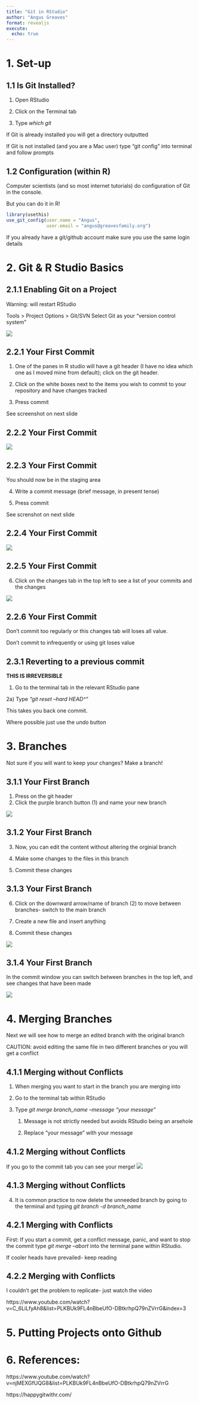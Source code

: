 ```yaml
---
title: "Git in RStudio"
author: "Angus Greaves"
format: revealjs
execute: 
  echo: true
---
```


# 1. Set-up

## 1.1 Is Git Installed?

1)  Open RStudio

2)  Click on the Terminal tab

3)  Type *which git*

If Git is already installed you will get a directory outputted

If Git is not installed (and you are a Mac user) type "git config" into terminal and follow prompts

## 1.2 Configuration (within R)

Computer scientists (and so most internet tutorials) do configuration of Git in the console.

But you can do it in R!

```r
library(usethis)
use_git_config(user.name = "Angus",
               user.email = "angus@greavesfamily.org")
```

If you already have a git/github account make sure you use the same login details

# 2. Git & R Studio Basics

## 2.1.1 Enabling Git on a Project

Warning: will restart RStudio

Tools \> Project Options \> Git/SVN Select Git as your "version control system"

![](1_screenshot_git.png)

## 2.2.1 Your First Commit

1)  One of the panes in R studio will have a git header (I have no idea which one as I moved mine from default); click on the git header.

2)  Click on the white boxes next to the items you wish to commit to your repository and have changes tracked

3)  Press commit 

See screenshot on next slide

## 2.2.2 Your First Commit
![](2_screenshot_git.png)

## 2.2.3 Your First Commit

You should now be in the staging area

4)  Write a commit message (brief message, in present tense)

5)  Press commit

See screnshot on next slide

## 2.2.4 Your First Commit
![](3_screenshot_commit)

## 2.2.5 Your First Commit

6)  Click on the changes tab in the top left to see a list of your commits and the changes

![](4_screenshot_changes)

## 2.2.6 Your First Commit

Don't commit too regularly or this changes tab will loses all value.

Don't commit to infrequently or using git loses value

## 2.3.1 Reverting to a previous commit

**THIS IS IRREVERSIBLE**

1)  Go to the terminal tab in the relevant RStudio pane

2a) Type *"git reset --hard HEAD\^"*

This takes you back one commit.

Where possible just use the *undo* button

# 3. Branches

Not sure if you will want to keep your changes? Make a branch!

## 3.1.1 Your First Branch

1)  Press on the git header
2)  Click the purple branch button (1) and name your new branch

![](5_screenshot_branch)

## 3.1.2 Your First Branch

3)  Now, you can edit the content without altering the orginial branch

4)  Make some changes to the files in this branch

5)  Commit these changes

## 3.1.3 Your First Branch

6)  Click on the downward arrow/name of branch (2) to move between branches- switch to the main branch

7)  Create a new file and insert anything

8)  Commit these changes

![](5_screenshot_branch)

## 3.1.4 Your First Branch

In the commit window you can switch between branches in the top left, and see changes that have been made

![](6_screenshot_branchcommit)

# 4. Merging Branches

Next we will see how to merge an edited branch with the original branch

CAUTION: avoid editing the same file in two different branches or you will get a conflict

## 4.1.1 Merging without Conflicts

1)  When merging you want to start in the branch you are merging into

2)  Go to the terminal tab within RStudio

3)  Type *git merge branch_name --message "your message"*

    1)  Message is not strictly needed but avoids RStudio being an arsehole

    2)  Replace "your message" with your message

## 4.1.2 Merging without Conflicts 
If you go to the commit tab you can see your merge!
![](7_screenshot_merge)


## 4.1.3 Merging without Conflicts
4) It is common practice to now delete the unneeded branch by going to the terminal and typing *git branch -d branch_name*

## 4.2.1 Merging with Conflicts

First: If you start a commit, get a conflict message, panic, and want to stop the commit type *git merge --abort* into the terminal pane within RStudio.

If cooler heads have prevailed- keep reading

## 4.2.2 Merging with Conflicts
I couldn't get the problem to replicate- just watch the video

https://www.youtube.com/watch?v=C_6LiLfyAh8&list=PLKBUk9FL4nBbeUfO-DBtkrhpQ79nZVrrG&index=3

# 5. Putting Projects onto Github

# 6. References:

https://www.youtube.com/watch?v=njMEXGfUQG8&list=PLKBUk9FL4nBbeUfO-DBtkrhpQ79nZVrrG

https://happygitwithr.com/